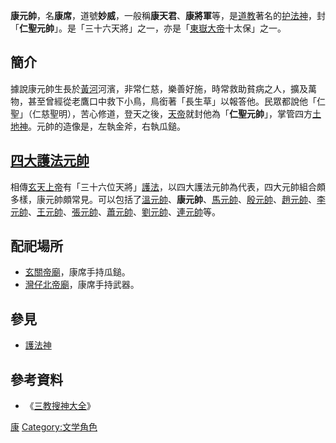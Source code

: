 {{道教}}

'''康元帥'''，名'''康席'''，道號'''妙威'''，一般稱'''康天君'''、'''康將軍'''等，是[[道教|道教]]著名的[[护法神|护法神]]，封「'''仁聖元帥'''」。是「三十六天將」之一，亦是「[[東嶽大帝|東嶽大帝]]十太保」之一。

==簡介==
據說康元帥生長於[[黃河|黃河]]河濱，非常仁慈，樂善好施，時常救助貧病之人，擴及萬物，甚至曾經從老鷹口中救下小鳥，鳥銜著「長生草」以報答他。民眾都說他「仁聖」（仁慈聖明），苦心修道，登天之後，[[天帝|天帝]]就封他為「'''仁聖元帥'''」，掌管四方[[土地神|土地神]]。元帥的造像是，左執金斧，右執瓜鎚。

==[[四大護法元帥|四大護法元帥]]==
{{main|四大護法元帥}}
相傳[[玄天上帝|玄天上帝]]有「三十六位天將」[[護法|護法]]，以四大護法元帥為代表，四大元帥組合頗多樣，康元帥頗常見。可以包括了[[溫瓊|溫元帥]]、'''康元帥'''、[[馬天君|馬元帥]]、[[殷郊|殷元帥]]、[[玄壇元帥|趙元帥]]、[[中壇元帥|李元帥]]、[[王天君|王元帥]]、[[法主真君|張元帥]]、[[輔天真君|蕭元帥]]、[[劉志達|劉元帥]]、[[連光陽|連元帥]]等。

==配祀場所==
*[[玄關帝廟|玄關帝廟]]，康席手持瓜鎚。
*[[灣仔北帝廟|灣仔北帝廟]]，康席手持武器。

==參見==
*[[護法神|護法神]]

== 參考資料 ==
*《[[三教搜神大全|三教搜神大全]]》

[[Category:護法神|康]]

[[Category:文学角色|Category:文学角色]]